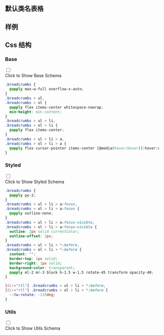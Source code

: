 

## 默认类名表格
  
<CssTable name="breadcrumbs" />
  
## 样例
  
<Demo></Demo>
  
## Css 结构


### Base

<div className="collapse">
<input type="checkbox" /> 
<div class="collapse-title px-0">
<span class="btn">Click to Show Base Schema</span>
</div>
<div class="collapse-content"> 

```css
.breadcrumbs {
  @apply max-w-full overflow-x-auto;
}
.breadcrumbs > ul,
.breadcrumbs > ol {
  @apply flex items-center whitespace-nowrap;
  min-height: min-content;
}
.breadcrumbs > ul > li,
.breadcrumbs > ol > li {
  @apply flex items-center;
}
.breadcrumbs > ul > li > a,
.breadcrumbs > ol > li > a {
  @apply flex cursor-pointer items-center [@media(hover:hover)]:hover:underline;
}

```

</div>
</div>



### Styled

<div className="collapse">
<input type="checkbox" /> 
<div class="collapse-title px-0">
<span class="btn">Click to Show Styled Schema</span>
</div>
<div class="collapse-content"> 

```css
.breadcrumbs {
  @apply py-2;
}
.breadcrumbs > ul > li > a:focus,
.breadcrumbs > ol > li > a:focus {
  @apply outline-none;
}
.breadcrumbs > ul > li > a:focus-visible,
.breadcrumbs > ol > li > a:focus-visible {
  outline: 2px solid currentColor;
  outline-offset: 2px;
}
.breadcrumbs > ul > li + *:before,
.breadcrumbs > ol > li + *:before {
  content: "";
  border-top: 1px solid;
  border-right: 1px solid;
  background-color: transparent;
  @apply ml-2 mr-3 block h-1.5 w-1.5 rotate-45 transform opacity-40;
}

[dir="rtl"] .breadcrumbs > ul > li + *:before,
[dir="rtl"] .breadcrumbs > ol > li + *:before {
  --tw-rotate: -135deg;
}

```

</div>
</div>



### Utils

<div className="collapse">
<input type="checkbox" /> 
<div class="collapse-title px-0">
<span class="btn">Click to Show Utils Schema</span>
</div>
<div class="collapse-content"> 

```css

```

</div>
</div>



